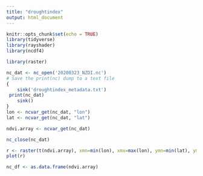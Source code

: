 ```yaml
---
title: "droughtindex"
output: html_document
---
```


```r
knitr::opts_chunk$set(echo = TRUE)
library(tidyverse)
library(rayshader)
library(ncdf4)

library(raster)
```


```r
nc_dat <- nc_open('20200323_NZDI.nc')
# Save the print(nc) dump to a text file
{
    sink('droughtindex_metadata.txt')
 print(nc_dat)
    sink()
}
lon <- ncvar_get(nc_dat, "lon")
lat <- ncvar_get(nc_dat, "lat")


```

```r
ndvi.array <- ncvar_get(nc_dat) 

nc_close(nc_dat) 


```


```r
r <- raster(t(ndvi.array), xmn=min(lon), xmx=max(lon), ymn=min(lat), ymx=max(lat), crs=CRS("+proj=longlat +ellps=WGS84 +datum=WGS84 +no_defs+ towgs84=0,0,0"))
plot(r)
```




```r

nc_df <- as.data.frame(ndvi.array)

```

